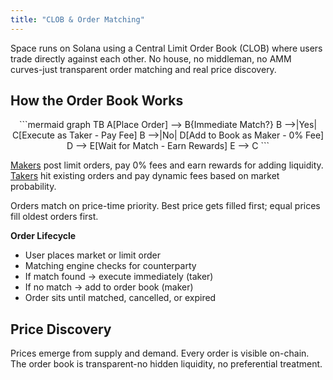 ```yaml
---
title: "CLOB & Order Matching"
---
```


Space runs on Solana using a Central Limit Order Book (CLOB) where users trade directly against each other. No house, no middleman, no AMM curves-just transparent order matching and real price discovery.

## How the Order Book Works

<div align="center">
```mermaid
graph TB
    A[Place Order] --> B{Immediate Match?}
    B -->|Yes| C[Execute as Taker - Pay Fee]
    B -->|No| D[Add to Book as Maker - 0% Fee]
    D --> E[Wait for Match - Earn Rewards]
    E --> C
```

</div>

[Makers](/doc/core-concepts/makers-and-takers) post limit orders, pay 0% fees and earn rewards for adding liquidity. [Takers](/doc/core-concepts/makers-and-takers) hit existing orders and pay dynamic fees based on market probability.

Orders match on price-time priority. Best price gets filled first; equal prices fill oldest orders first.

**Order Lifecycle**

- User places market or limit order
- Matching engine checks for counterparty
- If match found → execute immediately (taker)
- If no match → add to order book (maker)
- Order sits until matched, cancelled, or expired

## Price Discovery

Prices emerge from supply and demand. Every order is visible on-chain. The order book is transparent-no hidden liquidity, no preferential treatment.